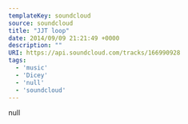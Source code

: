 ---
templateKey: soundcloud
source: soundcloud
title: "JJT loop"
date: 2014/09/09 21:21:49 +0000
description: ""
URI: https://api.soundcloud.com/tracks/166990928
tags: 
  - 'music'
  - 'Dicey'
  - 'null'
  - 'soundcloud'
---

null
